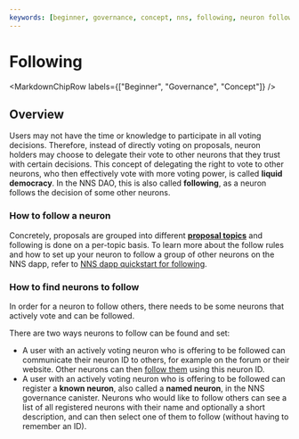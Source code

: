 ```yaml
---
keywords: [beginner, governance, concept, nns, following, neuron following, neurons]
---
```



# Following

<MarkdownChipRow labels={["Beginner", "Governance", "Concept"]} />

## Overview
Users may not have the time or knowledge to participate in all voting decisions. Therefore, instead of directly voting on proposals, neuron holders may choose to delegate their vote to other neurons that they trust with certain decisions. This concept of delegating the right to vote to other neurons, who then effectively vote with more voting power, is called **liquid democracy**. In the NNS DAO, this is also called **following**, as a neuron follows the decision of some other neurons.

### How to follow a neuron
Concretely, proposals are grouped into different [**proposal topics**](/docs/current/developer-docs/daos/nns/concepts/proposals/direct-voting#proposal-topics-and-types) and following is done on a per-topic basis.
To learn more about the follow rules and how to set up your neuron to follow a group of other neurons on the NNS dapp, refer to [NNS dapp quickstart for following](/docs/current/developer-docs/daos/nns/using-the-nns-dapp/nns-app-quickstart#neuron-following).

### How to find neurons to follow
In order for a neuron to follow others, there needs to be some neurons that actively vote and can be followed.

There are two ways neurons to follow can be found and set:
* A user with an actively voting neuron who is offering to be followed can communicate their neuron ID to others, for example on the forum or their website. Other neurons can then [follow them](https://internetcomputer.org/docs/current/developer-docs/daos/nns/using-the-nns-dapp/nns-app-quickstart#step-5-enter-a-neuron-id-to-follow-or-select-a-group-of-neurons-from-the-menu-provided) using this neuron ID.
* A user with an actively voting neuron who is offering to be followed can register a **known neuron**, also called a **named neuron**, in the NNS governance canister. Neurons who would like to follow others can see a list of all registered neurons with their name and optionally a short description, and can then select one of them to follow (without having to remember an ID).
